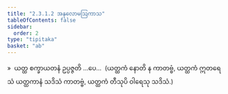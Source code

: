 ```yaml
---
title: "2.3.1.2 အနုလောမဩကာသ"
tableOfContents: false
sidebar:
  order: 2
type: "tipitaka"
basket: "ab"
---
```



<DynamicBreadcrumb />

<Division number="201">

<Paragraph number="1604">
»  ယတ္ထ စက္ခာယတနံ ဥပ္ပဇ္ဇတိ …ပေ…  (ယတ္ထကံ နောတိ န ကာတဗ္ဗံ, ယတ္ထကံ ဣတရေသံ ယတ္ထကာနံ သဒိသံ ကာတဗ္ဗံ, ယတ္ထကံ တီသုပိ ဝါရေသု သဒိသံ.)
</Paragraph>
</Division>